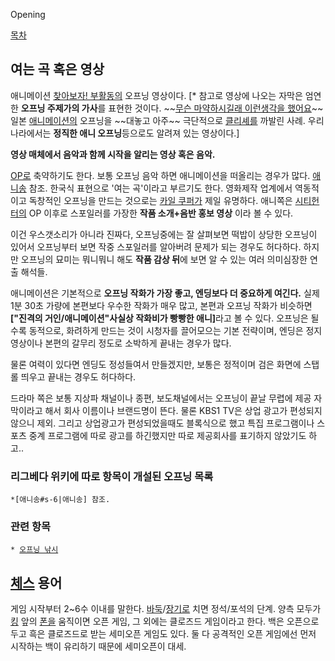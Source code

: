 Opening

[[목차]]

== 여는 곡 혹은 영상 == 
{{{#!html
<object classid='clsid:d27cdb6e-ae6d-11cf-96b8-444553540000' codebase='http://fpdownload.macromedia.com/pub/shockwave/cabs/flash/swflash.cab#version=10,0,0,0' width='512' height='321' id='NFPlayer01926' align='middle'><param name='allowScriptAccess' value='always' /><param name='allowFullScreen' value='true' /><param name='movie' value='http://serviceapi.nmv.naver.com/flash/NFPlayer.swf?vid=A1C305B4E174BCEE747616677D6D991EDAB1&outKey=V1260e0dd0c9dc49537b6d3b32d2f617ec61b5d24df2f8d6f0dfdd3b32d2f617ec61b' /><param name='wmode' value='window' /><embed src='http://serviceapi.nmv.naver.com/flash/NFPlayer.swf?vid=A1C305B4E174BCEE747616677D6D991EDAB1&outKey=V1260e0dd0c9dc49537b6d3b32d2f617ec61b5d24df2f8d6f0dfdd3b32d2f617ec61b' wmode='window' width='512' height='321' allowScriptAccess='always' name='NFPlayer01926' allowFullScreen='true' type='application/x-shockwave-flash' /></object>}}}

애니메이션 [[찾아보자! 부활동]]의 오프닝 영상이다. [* 참고로 영상에 나오는 자막은 엄연한 '''오프닝 주제가의 가사'''를 표현한 것이다. ~~[[무슨 마약하시길래 이런생각을 했어요]]~~ 일본 [[애니메이션]]의 오프닝을 ~~대놓고 아주~~ 극단적으로 [[클리셰]]를 까발린 사례. 우리나라에서는 '''정직한 애니 오프닝'''등으로도 알려져 있는 영상이다.]

'''영상 매체에서 음악과 함께 시작을 알리는 영상 혹은 음악.''' 

[[OP]]로 축약하기도 한다. 보통 오프닝 음악 하면 애니메이션을 떠올리는 경우가 많다. [[애니송]] 참조. 한국식 표현으로 '여는 곡'이라고 부르기도 한다. 영화제작 업계에서 역동적이고 독창적인 오프닝을 만드는 것으로는 [[카일 쿠퍼]]가 제일 유명하다. 애니쪽은 [[시티헌터]]의 OP 이후로 스포일러를 가장한 '''작품 소개+음반 홍보 영상''' 이라 볼 수 있다.

이건 우스갯소리가 아니라 진짜다, 오프닝중에는 잘 살펴보면 떡밥이 상당한 오프닝이 있어서 오프닝부터 보면 작중 스포일러를 알아버려 문제가 되는 경우도 허다하다. 하지만 오프닝의 묘미는 뭐니뭐니 해도 '''작품 감상 뒤'''에 보면 알 수 있는 여러 의미심장한 연출 해석들.

애니메이션은 기본적으로 '''오프닝 작화가 가장 좋고, 엔딩보다 더 중요하게 여긴다.''' 실제 1분 30초 가량에 본편보다 우수한 작화가 매우 많고, 본편과 오프닝 작화가 비슷하면 '''["진격의 거인/애니메이션"사실상 작화비가 빵빵한 애니]'''라고 볼 수 있다. 오프닝은 될수록 동적으로, 화려하게 만드는 것이 시청자를 끌어모으는 기본 전략이며, 엔딩은 정지영상이나 본편의 갈무리 정도로 소박하게 끝내는 경우가 많다. 

물론 여력이 있다면 엔딩도 정성들여서 만들겠지만, 보통은 정적이며 검은 화면에 스탭롤 띄우고 끝내는 경우도 허다하다.

드라마 쪽은 보통 지상파 채널이나 종편, 보도채널에서는 오프닝이 끝날 무렵에 제공 자막이라고 해서 회사 이름이나 브랜드명이 뜬다. 물론 KBS1 TV은 상업 광고가 편성되지 않으니 제외. 그리고 상업광고가 편성되었을때도 블록식으로 했고 특집 프로그램이나 스포츠 중계 프로그램에 따로 광고를 하긴했지만 따로 제공회사를 표기하지 않았기도 하고..

=== 리그베다 위키에 따로 항목이 개설된 오프닝 목록 ===
 *[애니송#s-6|애니송] 참조.

=== 관련 항목 ===
 * [[오프닝 낚시]]

== [[체스]] 용어 ==
게임 시작부터 2~6수 이내를 말한다. [[바둑]]/[[장기]]로 치면 정석/포석의 단계. 양측 모두가 [[킹]] 앞의 [[폰]]을 움직이면 오픈 게임, 그 외에는 클로즈드 게임이라고 한다. 백은 오픈으로 두고 흑은 클로즈드로 받는 세미오픈 게임도 있다. 둘 다 공격적인 오픈 게임에선 먼저 시작하는 백이 유리하기 때문에 세미오픈이 대세. 

